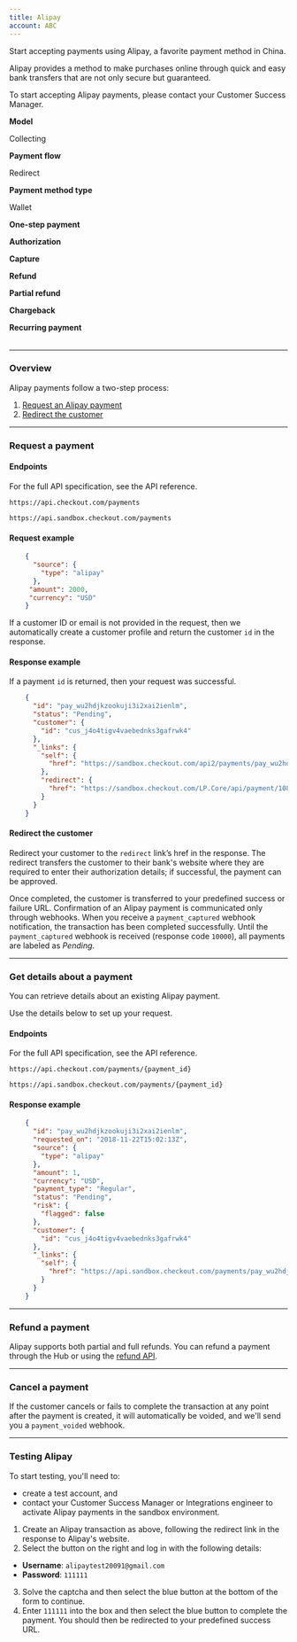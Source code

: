 ```yaml
---
title: Alipay
account: ABC
---
```


Start accepting payments using Alipay, a favorite payment method in China.

Alipay provides a method to make purchases online through quick and easy bank transfers that are not only secure but guaranteed.

<TipBox variant="info">

To start accepting Alipay payments, please contact your Customer Success Manager.

</TipBox>

<Table>
<TableBody>
<TableRow>
<TableCell withBackground>

**Model**

</TableCell>
<TableCell>

Collecting

</TableCell>
</TableRow>
<TableRow>
<TableCell withBackground>

**Payment flow**

</TableCell>
<TableCell>

Redirect

</TableCell>
</TableRow>
<TableRow>
<TableCell withBackground>

**Payment method type**

</TableCell>
<TableCell>

Wallet

</TableCell>
</TableRow>
<TableRow>
<TableCell withBackground>

**One-step payment**

</TableCell>
<TableTicCell type="check"/>
</TableRow>
<TableRow>
<TableCell withBackground>

**Authorization**

</TableCell>
<TableTicCell type="error"/>
</TableRow>
<TableRow>
<TableCell withBackground>

**Capture**

</TableCell>
<TableTicCell type="error" />
</TableRow>
<TableRow>
<TableCell withBackground>

**Refund**

</TableCell>
<TableTicCell type="check" />
</TableRow>
<TableRow>
<TableCell withBackground>

**Partial refund**

</TableCell>
<TableTicCell type="check" />
</TableRow>
<TableRow>
<TableCell withBackground>

**Chargeback**

</TableCell>
<TableTicCell type="error" />
</TableRow>
<TableRow>
<TableCell withBackground>

**Recurring payment**

</TableCell>
<TableTicCell type="error" />
</TableRow>
</TableBody>
</Table>

---

### Overview

Alipay payments follow a two-step process:

1.  [Request an Alipay payment](/payments/payment-methods/wallets/alipay#Request_a_payment)
2.  [Redirect the customer](/payments/payment-methods/wallets/alipay#Redirect_the_customer)

---

### Request a payment

#### Endpoints

For the full API specification, see the <ExternalLink href="https://api-reference.checkout.com/#tag/Payments/paths/~1payments/post)" target="_blank">API reference</ExternalLink>.

<tabs>
<tab title="Live" active>
<LineCodeWrapper type="post">

`https://api.checkout.com/payments`

</LineCodeWrapper>
</tab>
<tab title="Sandbox">
<LineCodeWrapper type="post">

`https://api.sandbox.checkout.com/payments`

</LineCodeWrapper>
</tab>
</tabs>

#### Request example

```json
    {
      "source": {
        "type": "alipay"
      },
     "amount": 2000,
     "currency": "USD"
    }
```

<TipBox variant="info">

If a customer ID or email is not provided in the request, then we automatically create a customer profile and return the customer `id` in the response.

</TipBox>

#### Response example

If a payment `id` is returned, then your request was successful.

```json
    {
      "id": "pay_wu2hdjkzookuji3i2xai2ienlm",
      "status": "Pending",
      "customer": {
        "id": "cus_j4o4tigv4vaebednks3gafrwk4"
      },
      "_links": {
        "self": {
          "href": "https://sandbox.checkout.com/api2/payments/pay_wu2hdjkzookuji3i2xai2ienlm"
        },
        "redirect": {
          "href": "https://sandbox.checkout.com/LP.Core/api/payment/108674"
        }
      }
    }
```

#### Redirect the customer

Redirect your customer to the `redirect` link’s href in the response. The redirect transfers the customer to their bank's website where they are required to enter their authorization details; if successful, the payment can be approved.

Once completed, the customer is transferred to your predefined success or failure URL. Confirmation of an Alipay payment is communicated only through webhooks. When you receive a `payment_captured` webhook notification, the transaction has been completed successfully. Until the `payment_captured` webhook is received (response code `10000`), all payments are labeled as _Pending_.

---

### Get details about a payment

You can retrieve details about an existing Alipay payment.

Use the details below to set up your request.

#### Endpoints

For the full API specification, see the <ExternalLink href="https://api-reference.checkout.com" target="_blank">API reference</ExternalLink>.

<tabs>
<tab title="Live" active>
<LineCodeWrapper type="get">

`https://api.checkout.com/payments/{payment_id}`

</LineCodeWrapper>
</tab>
<tab title="Sandbox">
<LineCodeWrapper type="get">

`https://api.sandbox.checkout.com/payments/{payment_id}`

</LineCodeWrapper>
</tab>
</tabs>

#### Response example

```json
    {
      "id": "pay_wu2hdjkzookuji3i2xai2ienlm",
      "requested_on": "2018-11-22T15:02:13Z",
      "source": {
        "type": "alipay"
      },
      "amount": 1,
      "currency": "USD",
      "payment_type": "Regular",
      "status": "Pending",
      "risk": {
        "flagged": false
      },
      "customer": {
        "id": "cus_j4o4tigv4vaebednks3gafrwk4"
      },
      "_links": {
        "self": {
          "href": "https://api.sandbox.checkout.com/payments/pay_wu2hdjkzookuji3i2xai2ienlm"
        }
      }
    }
```

---

### Refund a payment

Alipay supports both partial and full refunds. You can refund a payment through the <ExternalLink href="https://hub.checkout.com/v2" target="_blank">Hub</ExternalLink> or using the [refund API](/payments/manage-payments/refund-a-payment).

---

### Cancel a payment

If the customer cancels or fails to complete the transaction at any point after the payment is created, it will automatically be voided, and we'll send you a `payment_voided` webhook.

---

### Testing Alipay

<TipBox variant="note">

To start testing, you'll need to:

*   <ExternalLink href="https://www.checkout.com/get-test-account" target="_blank">create a test account</ExternalLink>, and
*   contact your Customer Success Manager or Integrations engineer to activate Alipay payments in the sandbox environment.

</TipBox>

1.  Create an Alipay transaction as above, following the redirect link in the response to Alipay's website.
2.  Select the button on the right and log in with the following details:
*   **Username**: `alipaytest20091@gmail.com`
*   **Password**: `111111`
3.  Solve the captcha and then select the blue button at the bottom of the form to continue.
4.  Enter `111111` into the box and then select the blue button to complete the payment. You should then be redirected to your predefined success URL.
